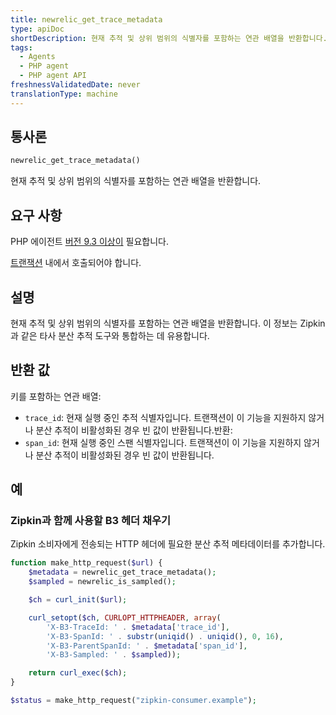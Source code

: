 ```yaml
---
title: newrelic_get_trace_metadata
type: apiDoc
shortDescription: 현재 추적 및 상위 범위의 식별자를 포함하는 연관 배열을 반환합니다.
tags:
  - Agents
  - PHP agent
  - PHP agent API
freshnessValidatedDate: never
translationType: machine
---
```


## 통사론

```php
newrelic_get_trace_metadata()
```

현재 추적 및 상위 범위의 식별자를 포함하는 연관 배열을 반환합니다.

## 요구 사항

PHP 에이전트 [버전 9.3 이상이](/docs/release-notes/agent-release-notes/php-release-notes) 필요합니다.

[트랜잭션](/docs/accounts-partnerships/education/getting-started-new-relic/glossary#transaction) 내에서 호출되어야 합니다.

## 설명

현재 추적 및 상위 범위의 식별자를 포함하는 연관 배열을 반환합니다. 이 정보는 Zipkin과 같은 타사 분산 추적 도구와 통합하는 데 유용합니다.

## 반환 값

키를 포함하는 연관 배열:

* `trace_id`: 현재 실행 중인 추적 식별자입니다. 트랜잭션이 이 기능을 지원하지 않거나 분산 추적이 비활성화된 경우 빈 값이 반환됩니다.반환:
* `span_id`: 현재 실행 중인 스팬 식별자입니다. 트랜잭션이 이 기능을 지원하지 않거나 분산 추적이 비활성화된 경우 빈 값이 반환됩니다.

## 예

### Zipkin과 함께 사용할 B3 헤더 채우기

Zipkin 소비자에게 전송되는 HTTP 헤더에 필요한 분산 추적 메타데이터를 추가합니다.

```php
function make_http_request($url) {
    $metadata = newrelic_get_trace_metadata();
    $sampled = newrelic_is_sampled();

    $ch = curl_init($url);

    curl_setopt($ch, CURLOPT_HTTPHEADER, array(
        'X-B3-TraceId: ' . $metadata['trace_id'],
        'X-B3-SpanId: ' . substr(uniqid() . uniqid(), 0, 16),
        'X-B3-ParentSpanId: ' . $metadata['span_id'],
        'X-B3-Sampled: ' . $sampled));

    return curl_exec($ch);
}

$status = make_http_request("zipkin-consumer.example");
```